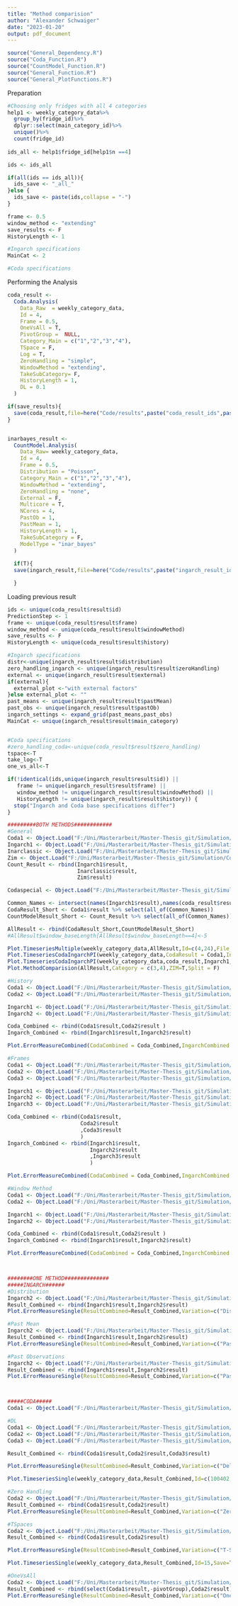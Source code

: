 ```yaml
---
title: "Method comparision"
author: "Alexander Schwaiger"
date: "2023-01-20"
output: pdf_document
---
```

```r
source("General_Dependency.R")
source("Coda_Function.R") 
source("CountModel_Function.R")
source("General_Function.R")
source("General_PlotFunctions.R")
```

Preparation
```r

#Choosing only fridges with all 4 categories
help1 <- weekly_category_data%>%
  group_by(fridge_id)%>%
  dplyr::select(main_category_id)%>%
  unique()%>%
  count(fridge_id)
  
ids_all <- help1$fridge_id[help1$n ==4]

ids <- ids_all

if(all(ids == ids_all)){
  ids_save <- "_all_"
}else {
  ids_save <- paste(ids,collapse = "-")
}

frame <- 0.5
window_method <- "extending"
save_results <- F
HistoryLength <- 1

#Ingarch specifications
MainCat <- 2

#Coda specifications

```


Performing the Analysis
```r
coda_result <-
  Coda.Analysis(
    Data_Raw  = weekly_category_data,
    Id = 4,
    Frame = 0.5,
    OneVsAll = T,
    PivotGroup =  NULL,
    Category_Main = c("1","2","3","4"),
    TSpace = F,
    Log = T,
    ZeroHandling = "simple",
    WindowMethod = "extending",
    TakeSubCategory= F,
    HistoryLength = 1,
    DL = 0.1
  )

if(save_results){
  save(coda_result,file=here("Code/results",paste("coda_result_ids",paste(ids_save,collapse="-"),"frame07",".RData",sep="")))
}


inarbayes_result <-
  CountModel.Analysis(
    Data_Raw= weekly_category_data,
    Id = 4,
    Frame = 0.5,
    Distribution = "Poisson",
    Category_Main = c("1","2","3","4"),
    WindowMethod = "extending",
    ZeroHandling = "none",
    External = F,
    Multicore = T,
    NCores = 4,
    PastOb = 1,
    PastMean = 1,
    HistoryLength = 1,
    TakeSubCategory = F,
    ModelType = "inar_bayes"
  )
  
  if(T){
  save(ingarch_result,file=here("Code/results",paste("ingarch_result_ids",paste(ids_save,collapse="-"),".RData",sep="")))

  }

```

Loading previous result
```r
ids <- unique(coda_result$result$id)
PredictionStep <- 1
frame <- unique(coda_result$result$frame)
window_method <- unique(coda_result$result$windowMethod)
save_results <- F
HistoryLength <- unique(coda_result$result$history)

#Ingarch specifications
distr<-unique(ingarch_result$result$distribution)
zero_handling_ingarch <- unique(ingarch_result$result$zeroHandling)
external <- unique(ingarch_result$result$external)
if(external){
  external_plot <-"with external factors"
}else external_plot <- ""
past_means <- unique(ingarch_result$result$pastMean)
past_obs <- unique(ingarch_result$result$pastOb)
ingarch_settings <- expand_grid(past_means,past_obs)
MainCat <- unique(ingarch_result$result$main_category)


#Coda specifications
#zero_handling_coda<-unique(coda_result$result$zero_handling)
tspace<-T
take_log<-T
one_vs_all<-T

if(!identical(ids,unique(ingarch_result$result$id)) || 
   frame != unique(ingarch_result$result$frame) ||
   window_method != unique(ingarch_result$result$windowMethod) ||
   HistoryLength != unique(ingarch_result$result$history)) {
  stop("Ingarch and Coda base specifications differ")
}
```


```r
#########BOTH METHODS############
#General 
Coda1 <- Object.Load("F:/Uni/Masterarbeit/Master-Thesis_git/Simulation/Code/results/coda_result_ids_all_best.RData")
Ingarch1 <- Object.Load("F:/Uni/Masterarbeit/Master-Thesis_git/Simulation/Code/results/ingarch_result_ids_all_.RData")
Inarclassic <- Object.Load("F:/Uni/Masterarbeit/Master-Thesis_git/Simulation/Code/results/inarclassic_result_ids_all_.RData")
Zim <- Object.Load("F:/Uni/Masterarbeit/Master-Thesis_git/Simulation/Code/results/zim_result_ids_all_.RData")
Count_Result <- rbind(Ingarch1$result,
                      Inarclassic$result,
                      Zim$result)

Codaspecial <- Object.Load("F:/Uni/Masterarbeit/Master-Thesis_git/Simulation/Code/results/coda_result_ids_all_dl01.RData")

Common_Names <- intersect(names(Ingarch1$result),names(coda_result$result))
CodaResult_Short <- Coda1$result %>% select(all_of(Common_Names))
CountModelResult_Short <- Count_Result %>% select(all_of(Common_Names))

AllResult <- rbind(CodaResult_Short,CountModelResult_Short)
#AllResult$window_baseLength[AllResult$window_baseLength==4]<-5

Plot.TimeseriesMultiple(weekly_category_data,AllResult,Id=c(4,24),File_Prefix= "Predictions")
Plot.TimeseriesCodaIngarchPI(weekly_category_data,CodaResult = Coda1,IngarchResult = Ingarch1,Id = c(4,24))
Plot.TimeseriesCodaIngarchPI(weekly_category_data,coda_result,Ingarch1,Id=24)
Plot.MethodComparision(AllResult,Category = c(3,4),ZIM=T,Split = F)

#History
Coda1 <- Object.Load("F:/Uni/Masterarbeit/Master-Thesis_git/Simulation/Code/results/coda_result_ids_all_best.RData")
Coda2 <- Object.Load("F:/Uni/Masterarbeit/Master-Thesis_git/Simulation/Code/results/coda_result_ids_all_history05.RData")

Ingarch1 <- Object.Load("F:/Uni/Masterarbeit/Master-Thesis_git/Simulation/Code/results/ingarch_result_ids_all_.RData")
Ingarch2 <- Object.Load("F:/Uni/Masterarbeit/Master-Thesis_git/Simulation/Code/results/ingarch_result_ids_all_history05.RData")

Coda_Combined <- rbind(Coda1$result,Coda2$result )
Ingarch_Combined <- rbind(Ingarch1$result,Ingarch2$result)

Plot.ErrorMeasureCombined(CodaCombined = Coda_Combined,IngarchCombined = Ingarch_Combined,Values=c("0.5","1"),Split=F,Variation = "history",LabelNames = c("0.5"="h=0.5","1"="h=1"))

#Frames
Coda1 <- Object.Load("F:/Uni/Masterarbeit/Master-Thesis_git/Simulation/Code/results/coda_result_ids_all_frame03.RData")
Coda2 <- Object.Load("F:/Uni/Masterarbeit/Master-Thesis_git/Simulation/Code/results/coda_result_ids_all_best.RData")
Coda3 <- Object.Load("F:/Uni/Masterarbeit/Master-Thesis_git/Simulation/Code/results/coda_result_ids_all_frame07.RData")

Ingarch1 <- Object.Load("F:/Uni/Masterarbeit/Master-Thesis_git/Simulation/Code/results/ingarch_result_ids_all_frame03.RData")
Ingarch2 <- Object.Load("F:/Uni/Masterarbeit/Master-Thesis_git/Simulation/Code/results/ingarch_result_ids_all_.RData")
Ingarch3 <- Object.Load("F:/Uni/Masterarbeit/Master-Thesis_git/Simulation/Code/results/ingarch_result_ids_all_frame07.RData")

Coda_Combined <- rbind(Coda1$result,
                       Coda2$result
                       ,Coda3$result
                       )
Ingarch_Combined <- rbind(Ingarch1$result,
                          Ingarch2$result
                          ,Ingarch3$result
                          )

Plot.ErrorMeasureCombined(CodaCombined = Coda_Combined,IngarchCombined = Ingarch_Combined,Values=c("0.3","0.5","0.7"),Split=F,Variation = "frame",LabelNames = c("0.3"="w=0.3","0.5"="w=0.5","0.7"="w=0.7"))

#Window Method
Coda1 <- Object.Load("F:/Uni/Masterarbeit/Master-Thesis_git/Simulation/Code/results/coda_result_ids_all_best.RData")
Coda2 <- Object.Load("F:/Uni/Masterarbeit/Master-Thesis_git/Simulation/Code/results/coda_result_ids_all_fixed.RData")

Ingarch1 <- Object.Load("F:/Uni/Masterarbeit/Master-Thesis_git/Simulation/Code/results/ingarch_result_ids_all_.RData")
Ingarch2 <- Object.Load("F:/Uni/Masterarbeit/Master-Thesis_git/Simulation/Code/results/ingarch_result_ids_all_fixed.RData")

Coda_Combined <- rbind(Coda1$result,Coda2$result )
Ingarch_Combined <- rbind(Ingarch1$result,Ingarch2$result)

Plot.ErrorMeasureCombined(CodaCombined = Coda_Combined,IngarchCombined = Ingarch_Combined,Values=c("fixed","extending"),Split=F,Variation = "windowMethod",LabelNames = c("fixed"="Fixed","extending"="Extending"))



########ONE METHOD##############
#####INGARCH######
#Distribution
Ingarch2 <- Object.Load("F:/Uni/Masterarbeit/Master-Thesis_git/Simulation/Code/results/ingarch_result_ids_all__nbinom.RData")
Result_Combined <- rbind(Ingarch1$result,Ingarch2$result)
Plot.ErrorMeasureSingle(ResultCombined=Result_Combined,Variation=c("Distribution"="distribution"),LabelNames=c("Poisson","Negativ Binomial"),Split=F,Category = c(1,2,3,4),Values = c("poisson","nbinom"))

#Past Mean
Ingarch2 <- Object.Load("F:/Uni/Masterarbeit/Master-Thesis_git/Simulation/Code/results/ingarch_result_ids_all_pm2.RData")
Result_Combined <- rbind(Ingarch1$result,Ingarch2$result)
Plot.ErrorMeasureSingle(ResultCombined=Result_Combined,Variation=c("Past Means"="pastMean"),LabelNames=c("1","2"),Split=F,Category = c(1,2,3,4),Values = c("1","2"))

#Past Observations
Ingarch2 <- Object.Load("F:/Uni/Masterarbeit/Master-Thesis_git/Simulation/Code/results/ingarch_result_ids_all_po2.RData")
Result_Combined <- rbind(Ingarch1$result,Ingarch2$result)
Plot.ErrorMeasureSingle(ResultCombined=Result_Combined,Variation=c("Past Observations"="pastOb"),LabelNames=c("1","2"),Split=F,Category = c(1,2,3,4),Values = c("1","2"))



#####CODA#####
Coda1 <- Object.Load("F:/Uni/Masterarbeit/Master-Thesis_git/Simulation/Code/results/coda_result_ids_all_best.RData")

#DL
Coda1 <- Object.Load("F:/Uni/Masterarbeit/Master-Thesis_git/Simulation/Code/results/coda_result_ids_all_dl05.RData")
Coda2 <- Object.Load("F:/Uni/Masterarbeit/Master-Thesis_git/Simulation/Code/results/coda_result_ids_all_dl01.RData")
Coda3 <- Object.Load("F:/Uni/Masterarbeit/Master-Thesis_git/Simulation/Code/results/coda_result_ids_all_dl001.RData")

Result_Combined <- rbind(Coda1$result,Coda2$result,Coda3$result)

Plot.ErrorMeasureSingle(ResultCombined=Result_Combined,Variation=c("Delta"="dL"),LabelNames=c("0.1"="Delta=0.1","0.5"="Delta=0.5","0.01"="Delta=0.01"),Split=F,Category = c(4),Values = c(0.01,0.1,0.5),File_Post= "cat4")

Plot.TimeseriesSingle(weekly_category_data,Result_Combined,Id=c(100402,100403,100191),Variation=c("Delta"="dL"),LabelNames=c("0.1"="Delta=0.1","0.5"="Delta=0.5","0.01"="Delta=0.01"),Values = c(0.01,0.1,0.5),Title = "Coda",MyShapes = c(18,17,15),MyColour = c("darkgreen","darkorange","darkblue"))

#Zero Handling
Coda2 <- Object.Load("F:/Uni/Masterarbeit/Master-Thesis_git/Simulation/Code/results/coda_result_ids_all_all_values.RData")
Result_Combined <- rbind(Coda1$result,Coda2$result)
Plot.ErrorMeasureSingle(ResultCombined=Result_Combined,Variation=c("Zero handling"="zeroHandling"),LabelNames=c("All","Simple Replacement"),Split=F,Category = c(1,2,3,4),Values = c("all","simple"),MyShapes = c(18,17),MyColour = c("darkgreen","darkorange"))

#TSpaces
Coda2 <- Object.Load("F:/Uni/Masterarbeit/Master-Thesis_git/Simulation/Code/results/coda_result_ids_all_tspace.RData")
Result_Combined <- rbind(Coda1$result,Coda2$result)

Plot.ErrorMeasureSingle(ResultCombined=Result_Combined,Variation=c("T-Space"="tSpace"),LabelNames=c("TRUE"="T-Space","FALSE"="No T-Space"),Split=F,Category = c(1,2,3,4),Values = c(TRUE,FALSE),MyShapes = c(18,17),MyColour = c("darkgreen","darkorange"))

Plot.TimeseriesSingle(weekly_category_data,Result_Combined,Id=15,Save=T,SubCategory=F,Variation=c("T-Space"="tSpace"),LabelNames=c("TRUE"="T-Space","FALSE"="No T-Space"),Values = c(TRUE,FALSE),Title = "Coda")

#OneVsAll
Coda2 <- Object.Load("F:/Uni/Masterarbeit/Master-Thesis_git/Simulation/Code/results/coda_result_ids_all_no_ova.RData")
Result_Combined <- rbind(select(Coda1$result,-pivotGroup),Coda2$result)
Plot.ErrorMeasureSingle(ResultCombined=Result_Combined,Variation=c("One-vs-All"="oneVsAll"),LabelNames=c("TRUE"="Used","FALSE"="Not Used"),Split=F,Category = c(1,2,3,4),Values = c(TRUE,FALSE),MyShapes = c(18,17),MyColour = c("darkgreen","darkorange"))
```
